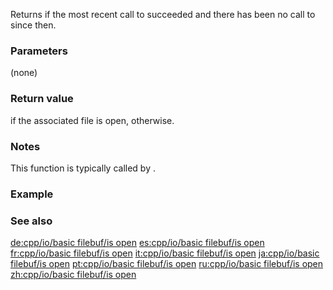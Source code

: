 {{cpp/io/basic_filebuf/title |is_open}}
{{cpp/io/basic_filebuf/navbar}}
{{ddcl |
bool is_open() const;
}}

Returns {{c|true}} if the most recent call to {{lc|open()}} succeeded and there has been no call to {{lc|close()}} since then.

===Parameters===
(none)

===Return value===
{{c|true}} if the associated file is open, {{c|false}} otherwise.

===Notes===
This function is typically called by {{lc|std::basic_fstream::is_open()}}.

===Example===
{{example
 |
 | code=
#include &lt;fstream&gt;
#include &lt;iostream&gt;

int main()
{
    std::ifstream fs("test.txt");
    std::filebuf fb;
    fb.open("test.txt", std::ios_base::in);
    std::cout &lt;&lt; std::boolalpha
              &lt;&lt; "direct call: " &lt;&lt; fb.is_open() &lt;&lt; '\n'
              &lt;&lt; "through streambuf: " &lt;&lt; fs.rdbuf()-&gt;is_open() &lt;&lt; '\n'
              &lt;&lt; "through fstream: " &lt;&lt; fs.is_open() &lt;&lt; '\n';
}
 | output=
direct call: true
through streambuf: true
through fstream: true
}}

===See also===
{{dsc begin}}
{{dsc inc | cpp/io/basic_filebuf/dsc open}}
{{dsc inc | cpp/io/basic_filebuf/dsc close}}
{{dsc end}}

[[de:cpp/io/basic filebuf/is open]]
[[es:cpp/io/basic filebuf/is open]]
[[fr:cpp/io/basic filebuf/is open]]
[[it:cpp/io/basic filebuf/is open]]
[[ja:cpp/io/basic filebuf/is open]]
[[pt:cpp/io/basic filebuf/is open]]
[[ru:cpp/io/basic filebuf/is open]]
[[zh:cpp/io/basic filebuf/is open]]